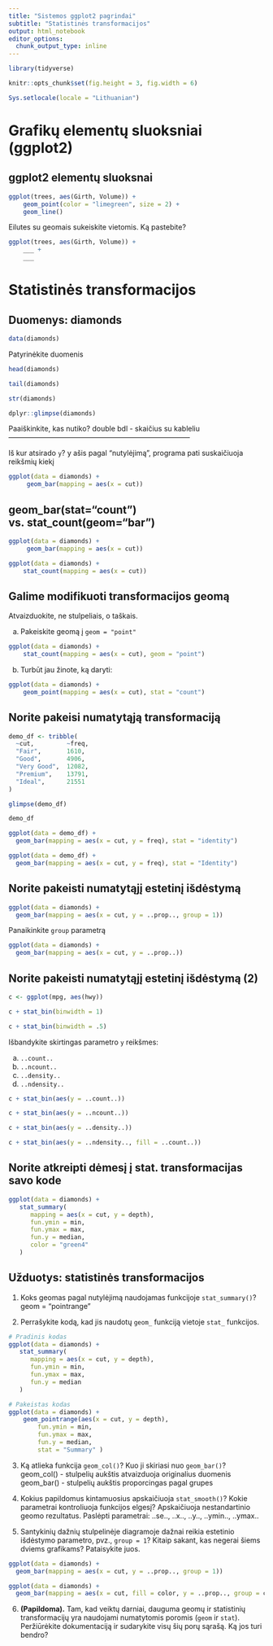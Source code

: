 ```yaml
---
title: "Sistemos ggplot2 pagrindai"
subtitle: "Statistinės transformacijos"
output: html_notebook
editor_options: 
  chunk_output_type: inline
---
```



```r
library(tidyverse)

knitr::opts_chunk$set(fig.height = 3, fig.width = 6)

Sys.setlocale(locale = "Lithuanian")
```

Grafikų elementų sluoksniai (ggplot2)
============================================================================= 

ggplot2 elementų sluoksnai
----------------------------------------------------------------------------- 

```r
ggplot(trees, aes(Girth, Volume)) +
    geom_point(color = "limegreen", size = 2) +
    geom_line()
```

Eilutes su geomais sukeiskite vietomis. Ką pastebite?
```r
ggplot(trees, aes(Girth, Volume)) +
    ___ +
    ___
```


Statistinės transformacijos
============================================================================= 

Duomenys: diamonds
----------------------------------------------------------------------------- 
```r
data(diamonds)
```

Patyrinėkite duomenis
```r
head(diamonds)
```
```r
tail(diamonds)
```
```r
str(diamonds)
```
```r
dplyr::glimpse(diamonds)
```

Paaiškinkite, kas nutiko?
double bdl - skaičius su kableliu
----------------------------------------------------------------------------- 

Iš kur atsirado `y`?
y ašis pagal "nutylėjimą", programa pati suskaičiuoja reikšmių kiekį
```r
ggplot(data = diamonds) + 
     geom_bar(mapping = aes(x = cut)) 
```

geom_bar(stat="count") vs. stat_count(geom="bar")
----------------------------------------------------------------------------- 
```r
ggplot(data = diamonds) + 
     geom_bar(mapping = aes(x = cut)) 
```

```r
ggplot(data = diamonds) + 
    stat_count(mapping = aes(x = cut)) 
```

Galime modifikuoti transformacijos geomą
----------------------------------------------------------------------------- 
Atvaizduokite, ne stulpeliais, o taškais.


a. Pakeiskite geomą į `geom = "point"`
```r
ggplot(data = diamonds) + 
    stat_count(mapping = aes(x = cut), geom = "point") 
```

b. Turbūt jau žinote, ką daryti:
```r
ggplot(data = diamonds) + 
    geom_point(mapping = aes(x = cut), stat = "count") 
```

Norite pakeisi numatytąją transformaciją
----------------------------------------------------------------------------- 
```r
demo_df <- tribble(
  ~cut,         ~freq,
  "Fair",       1610,
  "Good",       4906,
  "Very Good",  12082,
  "Premium",    13791,
  "Ideal",      21551
)
```
```r
glimpse(demo_df)
```
```r
demo_df
```

```r
ggplot(data = demo_df) +
  geom_bar(mapping = aes(x = cut, y = freq), stat = "identity")
```


```r
ggplot(data = demo_df) +
  geom_bar(mapping = aes(x = cut, y = freq), stat = "Identity")
```


Norite pakeisti numatytąjį estetinį išdėstymą
----------------------------------------------------------------------------- 

```r
ggplot(data = diamonds) + 
  geom_bar(mapping = aes(x = cut, y = ..prop.., group = 1)) 
```

Panaikinkite `group` parametrą
```r
ggplot(data = diamonds) + 
  geom_bar(mapping = aes(x = cut, y = ..prop..))
```

Norite pakeisti numatytąjį estetinį išdėstymą (2)
----------------------------------------------------------------------------- 

```r
c <- ggplot(mpg, aes(hwy))
```
```r
c + stat_bin(binwidth = 1)
```
```r
c + stat_bin(binwidth = .5)
```

Išbandykite skirtingas parametro `y` reikšmes:

a. `..count..`
b. `..ncount..`
c. `..density..`
d. `..ndensity..`

```r
c + stat_bin(aes(y = ..count..))
```
```r
c + stat_bin(aes(y = ..ncount..))
```
```r
c + stat_bin(aes(y = ..density..))
```
```r
c + stat_bin(aes(y = ..ndensity.., fill = ..count..))
```

Norite atkreipti dėmesį į stat. transformacijas savo kode
----------------------------------------------------------------------------- 

```r
ggplot(data = diamonds) + 
   stat_summary( 
      mapping = aes(x = cut, y = depth),
      fun.ymin = min, 
      fun.ymax = max, 
      fun.y = median,
      color = "green4"
   ) 
```


Užduotys: statistinės transformacijos
----------------------------------------------------------------------------- 

1. Koks geomas pagal nutylėjimą naudojamas funkcijoje `stat_summary()`?
geom = "pointrange"

2. Perrašykite kodą, kad jis naudotų `geom_` funkciją vietoje `stat_` funkcijos.

```r
# Pradinis kodas
ggplot(data = diamonds) + 
   stat_summary( 
      mapping = aes(x = cut, y = depth),
      fun.ymin = min, 
      fun.ymax = max, 
      fun.y = median
   ) 
```

```r
# Pakeistas kodas
ggplot(data = diamonds) + 
    geom_pointrange(aes(x = cut, y = depth),
        fun.ymin = min, 
        fun.ymax = max, 
        fun.y = median,
        stat = "Summary" )
```



3. Ką atlieka funkcija `geom_col()`? Kuo ji skiriasi nuo `geom_bar()`?
geom_col() - stulpelių aukštis atvaizduoja originalius duomenis
geom_bar() - stulpelių aukštis proporcingas pagal grupes



4. Kokius papildomus kintamuosius apskaičiuoja `stat_smooth()`? Kokie parametrai kontroliuoja funkcijos elgesį?
Apskaičiuoja nestandartinio geomo rezultatus. Paslėpti parametrai: ..se.., ..x.., ..y.., ..ymin.., ..ymax..


5. Santykinių dažnių stulpelinėje diagramoje dažnai reikia estetinio išdėstymo parametro, pvz., `group = 1`? Kitaip sakant, kas negerai šiems dviems grafikams? Pataisykite juos.

```r
ggplot(data = diamonds) + 
  geom_bar(mapping = aes(x = cut, y = ..prop.., group = 1))
```

```r
ggplot(data = diamonds) + 
  geom_bar(mapping = aes(x = cut, fill = color, y = ..prop.., group = color))
```



6. **(Papildoma).** Tam, kad veiktų darniai, dauguma geomų ir statistinių transformacijų yra naudojami numatytomis poromis (`geom` ir `stat`). Peržiūrėkite dokumentaciją ir sudarykite visų šių porų sąrašą. Ką jos turi bendro?



